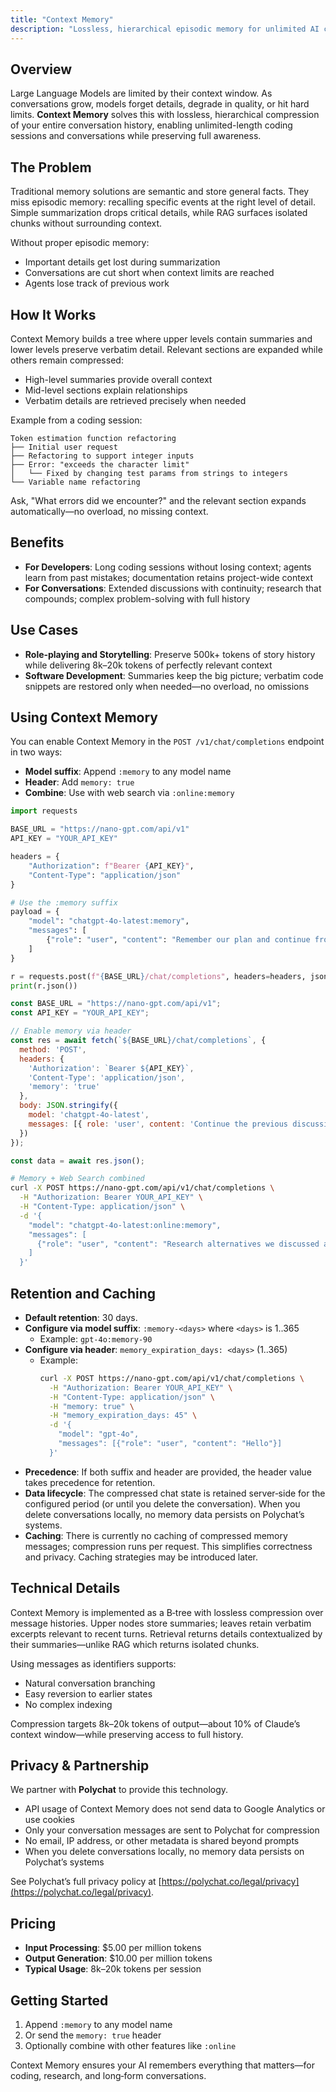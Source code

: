 ```yaml
---
title: "Context Memory"
description: "Lossless, hierarchical episodic memory for unlimited AI conversations"
---
```


## Overview

Large Language Models are limited by their context window. As conversations grow, models forget details, degrade in quality, or hit hard limits. **Context Memory** solves this with lossless, hierarchical compression of your entire conversation history, enabling unlimited-length coding sessions and conversations while preserving full awareness.

## The Problem

Traditional memory solutions are semantic and store general facts. They miss episodic memory: recalling specific events at the right level of detail. Simple summarization drops critical details, while RAG surfaces isolated chunks without surrounding context.

Without proper episodic memory:
- Important details get lost during summarization
- Conversations are cut short when context limits are reached
- Agents lose track of previous work

## How It Works

Context Memory builds a tree where upper levels contain summaries and lower levels preserve verbatim detail. Relevant sections are expanded while others remain compressed:
- High-level summaries provide overall context
- Mid-level sections explain relationships
- Verbatim details are retrieved precisely when needed

Example from a coding session:

```
Token estimation function refactoring
├── Initial user request
├── Refactoring to support integer inputs
├── Error: "exceeds the character limit"
│   └── Fixed by changing test params from strings to integers
└── Variable name refactoring
```

Ask, "What errors did we encounter?" and the relevant section expands automatically—no overload, no missing context.

## Benefits

- **For Developers**: Long coding sessions without losing context; agents learn from past mistakes; documentation retains project-wide context
- **For Conversations**: Extended discussions with continuity; research that compounds; complex problem-solving with full history

## Use Cases

- **Role‑playing and Storytelling**: Preserve 500k+ tokens of story history while delivering 8k–20k tokens of perfectly relevant context
- **Software Development**: Summaries keep the big picture; verbatim code snippets are restored only when needed—no overload, no omissions

## Using Context Memory

You can enable Context Memory in the `POST /v1/chat/completions` endpoint in two ways:

- **Model suffix**: Append `:memory` to any model name
- **Header**: Add `memory: true`
- **Combine**: Use with web search via `:online:memory`

<CodeGroup>

```python Python
import requests

BASE_URL = "https://nano-gpt.com/api/v1"
API_KEY = "YOUR_API_KEY"

headers = {
    "Authorization": f"Bearer {API_KEY}",
    "Content-Type": "application/json"
}

# Use the :memory suffix
payload = {
    "model": "chatgpt-4o-latest:memory",
    "messages": [
        {"role": "user", "content": "Remember our plan and continue from step 3."}
    ]
}

r = requests.post(f"{BASE_URL}/chat/completions", headers=headers, json=payload)
print(r.json())
```

```javascript JavaScript
const BASE_URL = "https://nano-gpt.com/api/v1";
const API_KEY = "YOUR_API_KEY";

// Enable memory via header
const res = await fetch(`${BASE_URL}/chat/completions`, {
  method: 'POST',
  headers: {
    'Authorization': `Bearer ${API_KEY}`,
    'Content-Type': 'application/json',
    'memory': 'true'
  },
  body: JSON.stringify({
    model: 'chatgpt-4o-latest',
    messages: [{ role: 'user', content: 'Continue the previous discussion but keep all earlier decisions.' }]
  })
});

const data = await res.json();
```

```bash cURL
# Memory + Web Search combined
curl -X POST https://nano-gpt.com/api/v1/chat/completions \
  -H "Authorization: Bearer YOUR_API_KEY" \
  -H "Content-Type: application/json" \
  -d '{
    "model": "chatgpt-4o-latest:online:memory",
    "messages": [
      {"role": "user", "content": "Research alternatives we discussed and continue our plan."}
    ]
  }'
```

</CodeGroup>

## Retention and Caching

- **Default retention**: 30 days.
- **Configure via model suffix**: `:memory-<days>` where `<days>` is 1..365
  - Example: `gpt-4o:memory-90`
- **Configure via header**: `memory_expiration_days: <days>` (1..365)
  - Example:
    ```bash
    curl -X POST https://nano-gpt.com/api/v1/chat/completions \
      -H "Authorization: Bearer YOUR_API_KEY" \
      -H "Content-Type: application/json" \
      -H "memory: true" \
      -H "memory_expiration_days: 45" \
      -d '{
        "model": "gpt-4o",
        "messages": [{"role": "user", "content": "Hello"}]
      }'
    ```
- **Precedence**: If both suffix and header are provided, the header value takes precedence for retention.
- **Data lifecycle**: The compressed chat state is retained server‑side for the configured period (or until you delete the conversation). When you delete conversations locally, no memory data persists on Polychat’s systems.
- **Caching**: There is currently no caching of compressed memory messages; compression runs per request. This simplifies correctness and privacy. Caching strategies may be introduced later.

## Technical Details

Context Memory is implemented as a B‑tree with lossless compression over message histories. Upper nodes store summaries; leaves retain verbatim excerpts relevant to recent turns. Retrieval returns details contextualized by their summaries—unlike RAG which returns isolated chunks.

Using messages as identifiers supports:
- Natural conversation branching
- Easy reversion to earlier states
- No complex indexing

Compression targets 8k–20k tokens of output—about 10% of Claude’s context window—while preserving access to full history.

## Privacy & Partnership

We partner with **Polychat** to provide this technology.

- API usage of Context Memory does not send data to Google Analytics or use cookies
- Only your conversation messages are sent to Polychat for compression
- No email, IP address, or other metadata is shared beyond prompts
- When you delete conversations locally, no memory data persists on Polychat’s systems

See Polychat’s full privacy policy at [https://polychat.co/legal/privacy](https://polychat.co/legal/privacy).

## Pricing

- **Input Processing**: $5.00 per million tokens
- **Output Generation**: $10.00 per million tokens
- **Typical Usage**: 8k–20k tokens per session

## Getting Started

1. Append `:memory` to any model name
2. Or send the `memory: true` header
3. Optionally combine with other features like `:online`

Context Memory ensures your AI remembers everything that matters—for coding, research, and long‑form conversations. 